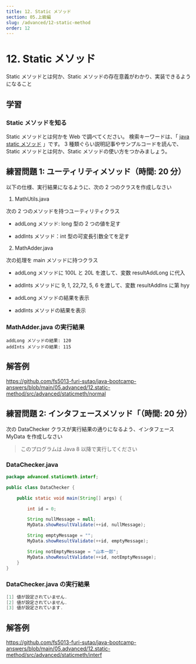 ```yaml
---
title: 12. Static メソッド
section: 05.上級編
slug: /advanced/12-static-method
order: 12
---
```


# 12. Static メソッド

<p class="goal">
  Static メソッドとは何か、Static
  メソッドの存在意義がわかり、実装できるようになること
</p>

## 学習

### Static メソッドを知る

Static メソッドとは何かを Web で調べてください。
検索キーワードは、「 [java static メソッド](https://www.google.com/search?q=java+static+メソッド) 」です。
3 種類ぐらい説明記事やサンプルコードを読んで、Static メソッドとは何か、Static メソッドの使い方をつかみましょう。

## 練習問題 1: ユーティリティメソッド（時間: 20 分）

以下の仕様、実行結果になるように、次の 2 つのクラスを作成しなさい

1. MathUtils.java

次の 2 つのメソッドを持つユーティリティクラス

- addLong メソッド: long 型の 2 つの値を足す

- addInts メソッド：int 型の可変長引数全てを足す

2. MathAdder.java

次の処理を main メソッドに持つクラス

- addLong メソッドに 100L と 20L を渡して、変数 resultAddLong に代入
- addInts メソッドに 9, 1, 22,72, 5, 6 を渡して、変数 resultAddIns に第 hyy

- addLong メソッドの結果を表示
- addInts メソッドの結果を表示

### MathAdder.java の実行結果

```console
addLong メソッドの結果: 120
addInts メソッドの結果: 115
```

## 解答例

https://github.com/fs5013-furi-sutao/java-bootcamp-answers/blob/main/05.advanced/12.static-method/src/advanced/staticmeth/normal

## 練習問題 2: インタフェースメソッド「（時間: 20 分）

次の DataChecker クラスが実行結果の通りになるよう、インタフェース MyData を作成しなさい

> このプログラムは Java 8 以降で実行してください

### DataChecker.java

```java
package advanced.staticmeth.interf;

public class DataChecker {

    public static void main(String[] args) {

        int id = 0;

        String nullMessage = null;
        MyData.showResultValidate(++id, nullMessage);

        String emptyMessage = "";
        MyData.showResultValidate(++id, emptyMessage);

        String notEmptyMessage = "山本一郎";
        MyData.showResultValidate(++id, notEmptyMessage);
    }
}
```

### DataChecker.java の実行結果

```java
[1] 値が設定されていません.
[2] 値が設定されていません.
[3] 値が設定されています.
```

## 解答例

https://github.com/fs5013-furi-sutao/java-bootcamp-answers/blob/main/05.advanced/12.static-method/src/advanced/staticmeth/interf
